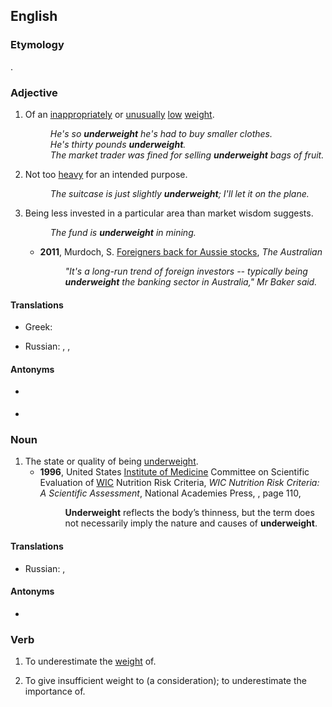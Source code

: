 ==English==

===Etymology===
{{prefix|under|weight|lang=en}}.

===Adjective===
{{en-adj}}

# Of an [[inappropriate]]ly or [[unusual]]ly [[low]] [[weight]].
#: ''He's so '''underweight''' he's had to buy smaller clothes.''
#: ''He's thirty pounds '''underweight'''.''
#: ''The market trader was fined for selling '''underweight''' bags of fruit.''
# Not too [[heavy]] for an intended purpose.
#: ''The suitcase is just slightly '''underweight'''; I'll let it on the plane.''
# {{lb|en|finance}} Being less invested in a particular area than market wisdom suggests.
#: ''The fund is '''underweight''' in mining.''
#* '''2011''', Murdoch, S. [http://m.theaustralian.com.au/AustralianFinancialMarkets/pg/0/fi299632.htm Foreigners back for Aussie stocks], ''The Australian''
#*: ''"It's a long-run trend of foreign investors -- typically being '''underweight''' the banking sector in Australia," Mr Baker said.''

====Translations====
{{trans-top|of an inappropriately or unusually low weight}}
* Greek: {{t+|el|λιποβαρής|m|f}}
{{trans-mid}}
* Russian: {{t+|ru|недове́шенный|m}}, {{t|ru|недове́шенная|f}}, {{t|ru|недове́шенные|p}}
{{trans-bottom}}

====Antonyms====
* {{sense|of low weight}} {{l|en|overweight}}
* {{sense|not too heavy}} {{l|en|overweight}}

===Noun===
{{en-noun|-}}

# The state or quality of being [[#Adjective|underweight]].
#* '''1996''', United States [[w:Institute of Medicine|Institute of Medicine]] Committee on Scientific Evaluation of [[w:Special Supplemental Nutrition Program for Women, Infants and Children|WIC]] Nutrition Risk Criteria, ''WIC Nutrition Risk Criteria: A Scientific Assessment'', National Academies Press, {{ISBN|978-0-309-05385-3}}, page 110,
#*: '''Underweight''' reflects the body’s thinness, but the term does not necessarily imply the nature and causes of '''underweight'''.

====Translations====
{{trans-top|of an inappropriately or unusually low weight}}
* Russian: {{t+|ru|недове́с}}, {{t+|ru|недовесок}} {{q|ru|colloqual}}
{{trans-mid}}
{{trans-bottom}}

====Antonyms====
* {{sense|state or quality}} {{l|en|overweight}}

===Verb===
{{en-verb}}

# {{lb|en|transitive}} To underestimate the [[weight]] of.
# {{lb|en|transitive}} To give insufficient weight to (a consideration); to underestimate the importance of.
